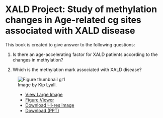 # XALD Project: Study of methylation changes in Age-related cg sites associated with XALD disease  

This book is created to give answer to the following questions:

1. Is there an age-accelerating factor for XALD patients according to the changes in methylation?

2. Which is the methylation mark associated with XALD disease?

<figure id="gr1" class="" tabindex="0"><img class="b-lazy b-loaded ux-lazyloaded" loading="lazy" alt="Figure thumbnail gr1" data-locator="undfig1" data-high-res="https://www.cell.com/cms/attachment/2969fef9-12c8-499f-a5ef-45301231fb4d/gr1.jpg" data-large-image="https://www.cell.com/cms/attachment/2969fef9-12c8-499f-a5ef-45301231fb4d/gr1.jpg" src="https://www.cell.com/cms/attachment/2969fef9-12c8-499f-a5ef-45301231fb4d/gr1.jpg"><figcaption><div class="figure__caption__body"><div class="figure__title"><span data-fv-label="Figure" class="label figure__label"></span><span class="figure__title__text">Image by Kip Lyall.</span></div><ul class="rlist--inline separator download-links"><li><a target="_blank" href="https://www.cell.com/cms/attachment/2969fef9-12c8-499f-a5ef-45301231fb4d/gr1.jpg" title="View Large Image in a new tab">View Large
                                            Image
                                        </a></li><li class="download-links__figureViewer"><a href="#" class="figure__open__ctrl">Figure Viewer</a></li><li><a href="https://www.cell.com/cms/attachment/2969fef9-12c8-499f-a5ef-45301231fb4d/gr1.jpg" class="download-links__download-Hi-res" target="_blank" download="">Download Hi-res
                                            image
                                        </a></li><li class="hidden-xs"><a href="/action/downloadFigures?pii=S0092-8674(15)00628-5&amp;id=gr1.jpg" class="download-links__download-This">Download (PPT)</a></li></ul></div></figcaption></figure>